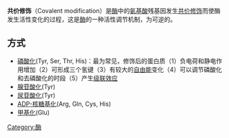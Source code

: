 '''共价修饰'''（Covalent modification）是[[酶|酶]]中的[[氨基酸|氨基酸]]残基因发生[[共价|共价]][[修饰|修饰]]而使酶发生活性变化的过程，这是[[酶|酶]]的一种活性调节机制，为可逆的。

==方式==
*[[磷酸化|磷酸化]](Tyr, Ser, Thr, His)：最为常见，修饰后的蛋白质（1）负电荷和静电作用增加（2）可形成三个氢键（3）有较大的[[自由能|自由能]]变化（4）可以调节磷酸化和去磷酸化的时段（5）产生[[级联效应|级联效应]]
*[[腺苷酸化|腺苷酸化]](Tyr)
*[[尿苷酸化|尿苷酸化]](Tyr)
*[[ADP-核糖基化|ADP-核糖基化]](Arg, Gln, Cys, His)
*[[甲基化|甲基化]](Glu)

[[Category:酶|Category:酶]]

{{化学小作品}}